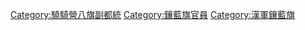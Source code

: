 [[Category:驍騎營八旗副都統|Category:驍騎營八旗副都統]]
[[Category:鑲藍旗官員|Category:鑲藍旗官員]]
[[Category:漢軍鑲藍旗|Category:漢軍鑲藍旗]]